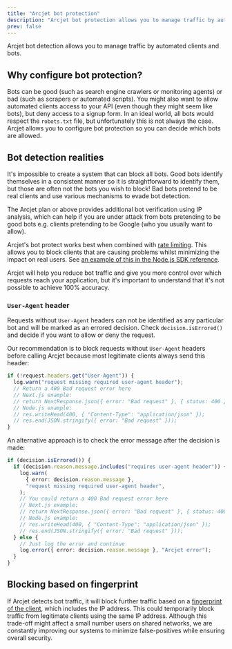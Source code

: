 ```yaml
---
title: "Arcjet bot protection"
description: "Arcjet bot protection allows you to manage traffic by automated clients and bots."
prev: false
---
```



Arcjet bot detection allows you to manage traffic by automated clients and bots.

<WhatIsArcjet />

## Why configure bot protection?

Bots can be good (such as search engine crawlers or monitoring agents) or bad
(such as scrapers or automated scripts). You might also want to allow automated
clients access to your API (even though they might seem like bots), but deny
access to a signup form. In an ideal world, all bots would respect the
`robots.txt` file, but unfortunately this is not always the case. Arcjet allows
you to configure bot protection so you can decide which bots are allowed.

## Bot detection realities

It's impossible to create a system that can block all bots. Good bots identify
themselves in a consistent manner so it is straightforward to identify them, but
those are often not the bots you wish to block! Bad bots pretend to be real
clients and use various mechanisms to evade bot detection.

The Arcjet <Badge text="Pro" variant="note" /> plan or above provides additional
bot verification using IP analysis, which can help if you are under attack from
bots pretending to be good bots e.g. clients pretending to be Google (who you
usually want to allow).

Arcjet's bot protect works best when combined with [rate
limiting](/rate-limiting/concepts). This allows you to block clients that are
causing problems whilst minimizing the impact on real users. See [an example of
this in the Node.js SDK reference](/reference/nodejs#multiple-rules).

Arcjet will help you reduce bot traffic and give you more control over which
requests reach your application, but it's important to understand that it's not
possible to achieve 100% accuracy.

### `User-Agent` header

Requests without `User-Agent` headers can not be identified as any particular
bot and will be marked as an errored decision. Check `decision.isErrored()` and
decide if you want to allow or deny the request.

Our recommendation is to block requests without `User-Agent` headers before
calling Arcjet because most legitimate clients always send this header:

```ts
if (!request.headers.get("User-Agent")) {
  log.warn("request missing required user-agent header");
  // Return a 400 Bad request error here
  // Next.js example:
  // return NextResponse.json({ error: "Bad request" }, { status: 400 });
  // Node.js example:
  // res.writeHead(400, { "Content-Type": "application/json" });
  // res.end(JSON.stringify({ error: "Bad request" }));
}
```

An alternative approach is to check the error message after the decision is
made:

```ts
if (decision.isErrored()) {
  if (decision.reason.message.includes("requires user-agent header")) {
    log.warn(
      { error: decision.reason.message },
      "request missing required user-agent header",
    );
    // You could return a 400 Bad request error here
    // Next.js example:
    // return NextResponse.json({ error: "Bad request" }, { status: 400 });
    // Node.js example:
    // res.writeHead(400, { "Content-Type": "application/json" });
    // res.end(JSON.stringify({ error: "Bad request" }));
  } else {
    // Just log the error and continue
    log.error({ error: decision.reason.message }, "Arcjet error");
  }
}
```

## Blocking based on fingerprint

If Arcjet detects bot traffic, it will block further traffic based on a
[fingerprint of the client](/architecture#fingerprinting), which includes the IP
address. This could temporarily block traffic from legitimate clients using the
same IP address. Although this trade-off might affect a small number users on
shared networks, we are constantly improving our systems to minimize
false-positives while ensuring overall security.

<Comments />

